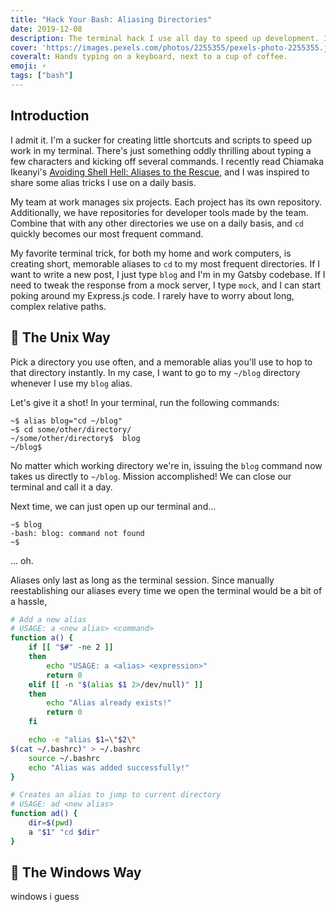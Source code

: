 ```yaml
---
title: "Hack Your Bash: Aliasing Directories"
date: 2019-12-08
description: The terminal hack I use all day to speed up development. Includes a Unix version and a Windows version.
cover: 'https://images.pexels.com/photos/2255355/pexels-photo-2255355.jpeg?auto=compress&cs=tinysrgb&dpr=2&h=650&w=940'
coveralt: Hands typing on a keyboard, next to a cup of coffee.
emoji: ⚡
tags: ["bash"]
---
```


## Introduction

I admit it. I'm a sucker for creating little shortcuts and scripts to speed up work in my terminal. There's just something oddly thrilling about typing a few characters and kicking off several commands. I recently read Chiamaka Ikeanyi's [Avoiding Shell Hell: Aliases to the Rescue](https://chiamakaikeanyi.dev/avoiding-shell-hell-aliases-to-the-rescue/), and I was inspired to share some alias tricks I use on a daily basis.

My team at work manages six projects. Each project has its own repository. Additionally, we have repositories for developer tools made by the team. Combine that with any other directories we use on a daily basis, and `cd` quickly becomes our most frequent command.

My favorite terminal trick, for both my home and work computers, is creating short, memorable aliases to `cd` to my most frequent directories. If I want to write a new post, I just type `blog` and I'm in my Gatsby codebase. If I need to tweak the response from a mock server, I type `mock`, and I can start poking around my Express.js code. I rarely have to worry about long, complex relative paths.

## 🐧 The Unix Way

Pick a directory you use often, and a memorable alias you'll use to hop to that directory instantly. In my case, I want to go to my `~/blog` directory whenever I use my `blog` alias.

Let's give it a shot! In your terminal, run the following commands:

```shell
~$ alias blog="cd ~/blog"
~$ cd some/other/directory/
~/some/other/directory$  blog
~/blog$
```

No matter which working directory we're in, issuing the `blog` command now takes us directly to `~/blog`. Mission accomplished! We can close our terminal and call it a day.

Next time, we can just open up our terminal and...

```console
~$ blog
-bash: blog: command not found
~$
```

... oh.

Aliases only last as long as the terminal session. Since manually reestablishing our aliases every time we open the terminal would be a bit of a hassle,

```bash {numberLines: true}:title=.bashrc
# Add a new alias
# USAGE: a <new alias> <command>
function a() {
    if [[ "$#" -ne 2 ]]
    then
        echo "USAGE: a <alias> <expression>"
        return 0
    elif [[ -n "$(alias $1 2>/dev/null)" ]]
    then
        echo "Alias already exists!"
        return 0
    fi

    echo -e "alias $1=\"$2\"
$(cat ~/.bashrc)" > ~/.bashrc
    source ~/.bashrc
    echo "Alias was added successfully!"
}

# Creates an alias to jump to current directory
# USAGE: ad <new alias>
function ad() {
    dir=$(pwd)
    a "$1" "cd $dir"
}
```

## 🦇 The Windows Way

windows i guess